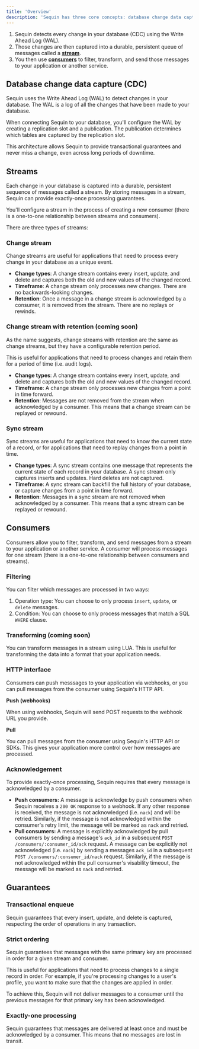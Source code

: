 ```yaml
---
title: 'Overview'
description: 'Sequin has three core concepts: database change data capture (CDC), streams, and consumers.'
---
```


1. Sequin detects every change in your database (CDC) using the Write Ahead Log (WAL).
2. Those changes are then captured into a durable, persistent queue of messages called a [**stream**](#streams).
3. You then use [**consumers**](#consumers) to filter, transform, and send those messages to your application or another service.

## Database change data capture (CDC)

Sequin uses the Write Ahead Log (WAL) to detect changes in your database. The WAL is a log of all the changes that have been made to your database.

When connecting Sequin to your database, you'll configure the WAL by creating a replication slot and a publication. The publication determines which tables are captured by the replication slot.

This architecture allows Sequin to provide transactional guarantees and never miss a change, even across long periods of downtime.

## Streams

Each change in your database is captured into a durable, persistent sequence of messages called a stream. By storing messages in a stream, Sequin can provide exactly-once processing guarantees.

You'll configure a stream in the process of creating a new consumer (there is a one-to-one relationship between streams and consumers).

There are three types of streams:

### Change stream

Change streams are useful for applications that need to process every change in your database as a unique event.

* **Change types**: A change stream contains every insert, update, and delete and captures both the old and new values of the changed record.
* **Timeframe**: A change stream only processes new changes. There are no backwards-looking changes.
* **Retention**: Once a message in a change stream is acknowledged by a consumer, it is removed from the stream. There are no replays or rewinds.

### Change stream with retention (coming soon)

As the name suggests, change streams with retention are the same as change streams, but they have a configurable retention period.

This is useful for applications that need to process changes and retain them for a period of time (i.e. audit logs).

* **Change types**: A change stream contains every insert, update, and delete and captures both the old and new values of the changed record.
* **Timeframe**: A change stream only processes new changes from a point in time forward.
* **Retention**: Messages are not removed from the stream when acknowledged by a consumer. This means that a change stream can be replayed or rewound.

### Sync stream

Sync streams are useful for applications that need to know the current state of a record, or for applications that need to replay changes from a point in time.

* **Change types**: A sync stream contains one message that represents the current state of each record in your database. A sync stream only captures inserts and updates. Hard deletes are not captured.
* **Timeframe**: A sync stream can backfill the full history of your database, or capture changes from a point in time forward.
* **Retention**: Messages in a sync stream are not removed when acknowledged by a consumer. This means that a sync stream can be replayed or rewound.

## Consumers

Consumers allow you to filter, transform, and send messages from a stream to your application or another service. A consumer will process messages for one stream (there is a one-to-one relationship between consumers and streams).

### Filtering

 You can filter which messages are processed in two ways:
 1. Operation type: You can choose to only process `insert`, `update`, or `delete` messages.
 2. Condition: You can choose to only process messages that match a SQL `WHERE` clause.

### Transforming (coming soon)

You can transform messages in a stream using LUA. This is useful for transforming the data into a format that your application needs.

### HTTP interface

Consumers can push messsages to your application via webhooks, or you can pull messages from the consumer using Sequin's HTTP API.

**Push (webhooks)**

When using webhooks, Sequin will send POST requests to the webhook URL you provide.

**Pull**

You can pull messages from the consumer using Sequin's HTTP API or SDKs. This gives your application more control over how messages are processed.

### Acknowledgement

To provide exactly-once processing, Sequin requires that every message is acknowledged by a consumer.

* **Push consumers:** A message is acknowledge by push consumers when Sequin receives a `200 OK` response to a webhook. If any other response is received, the message is not acknowledged (i.e. `nack`) and will be retried. Similarly, if the message is not acknowledged within the consumer's retry limit, the message will be marked as `nack` and retried.
* **Pull consumers:** A message is explicitly acknowledged by pull consumers by sending a message's `ack_id` in a subsequent `POST /consumers/:consumer_id/ack` request. A message can be explicitly not acknowledged (i.e. `nack`) by sending a messages `ack_id` in a subsequent `POST /consumers/:consumer_id/nack` request. Similarly, if the message is not acknowledged within the pull consumer's visability timeout, the message will be marked as `nack` and retried.

## Guarantees

### Transactional enqueue

Sequin guarantees that every insert, update, and delete is captured, respecting the order of operations in any transaction.

### Strict ordering

Sequin guarantees that messages with the same primary key are processed in order for a given stream and consumer.

This is useful for applications that need to process changes to a single record in order. For example, if you're processing changes to a user's profile, you want to make sure that the changes are applied in order.

To achieve this, Sequin will not deliver messages to a consumer until the previous messages for that primary key has been acknowledged.

### Exactly-one processing

Sequin guarantees that messages are delivered at least once and must be acknowledged by a consumer. This means that no messages are lost in transit.







